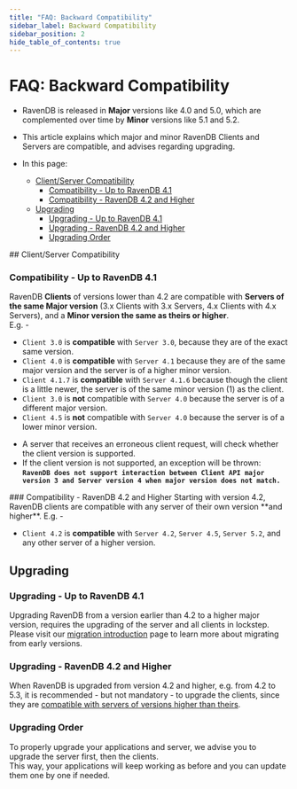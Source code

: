 ```yaml
---
title: "FAQ: Backward Compatibility"
sidebar_label: Backward Compatibility
sidebar_position: 2
hide_table_of_contents: true
---
```



# FAQ: Backward Compatibility
<Admonition type="note" title="Note">

* RavenDB is released in **Major** versions like 4.0 and 5.0, which are 
  complemented over time by **Minor** versions like 5.1 and 5.2.  

* This article explains which major and minor RavenDB Clients and Servers are 
  compatible, and advises regarding upgrading.  

* In this page:  
  * [Client/Server Compatibility](../../client-api/faq/backward-compatibility.mdx#client/server-compatibility)  
     * [Compatibility - Up to RavenDB 4.1](../../client-api/faq/backward-compatibility.mdx#compatibility---up-to-ravendb-41)  
     * [Compatibility - RavenDB 4.2 and Higher](../../client-api/faq/backward-compatibility.mdx#compatibility---ravendb-42-and-higher)  
  * [Upgrading](../../client-api/faq/backward-compatibility.mdx#upgrading)  
     * [Upgrading - Up to RavenDB 4.1](../../client-api/faq/backward-compatibility.mdx#upgrading---up-to-ravendb-41)  
     * [Upgrading - RavenDB 4.2 and Higher](../../client-api/faq/backward-compatibility.mdx#upgrading---ravendb-42-and-higher)  
     * [Upgrading Order](../../client-api/faq/backward-compatibility.mdx#upgrading-order)  


</Admonition>
## Client/Server Compatibility

### Compatibility - Up to RavenDB 4.1
RavenDB **Clients** of versions lower than 4.2 are compatible with **Servers 
of the same Major version** (3.x Clients with 3.x Servers, 4.x Clients 
with 4.x Servers), and a **Minor version the same as theirs or higher**.  
E.g. -  

* `Client 3.0` is **compatible** with `Server 3.0`, because they are of the exact 
  same version.  
* `Client 4.0` is **compatible** with `Server 4.1` because they are of the same 
  major version and the server is of a higher minor version.  
* `Client 4.1.7` is **compatible** with `Server 4.1.6` because 
  though the client is a little newer, the server is of the same 
  minor version (1) as the client.  
* `Client 3.0` is **not** compatible with `Server 4.0` because the 
  server is of a different major version.  
* `Client 4.5` is **not** compatible with `Server 4.0` because the 
  server is of a lower minor version.  

<Admonition type="note" title="Note">

* A server that receives an erroneous client request, will check 
  whether the client version is supported.  
* If the client version is not supported, an exception will be thrown:  
  **`RavenDB does not support interaction between Client API major version 3 and Server version 4
  when major version does not match.`**  

</Admonition>
### Compatibility - RavenDB 4.2 and Higher
Starting with version 4.2, RavenDB clients are compatible with 
any server of their own version **and higher**.  
E.g. -  

* `Client 4.2` is **compatible** with `Server 4.2`, `Server 4.5`, 
  `Server 5.2`, and any other server of a higher version.  



## Upgrading

### Upgrading - Up to RavenDB 4.1
Upgrading RavenDB from a version earlier than 4.2 to a higher major version, 
requires the upgrading of the server and all clients in lockstep.  
Please visit our [migration introduction](../../migration/client-api/introduction.mdx) 
page to learn more about migrating from early versions.  
### Upgrading - RavenDB 4.2 and Higher
When RavenDB is upgraded from version 4.2 and higher, e.g. from 4.2 to 5.3, 
it is recommended - but not mandatory - to upgrade the clients, since they 
are [compatible with servers of versions higher than theirs](../../client-api/faq/backward-compatibility.mdx#ravendb-42-and-higher-compatibility).  
### Upgrading Order
To properly upgrade your applications and server, we advise you to upgrade the server first, 
then the clients.  
This way, your applications will keep working as before and you can update 
them one by one if needed.



